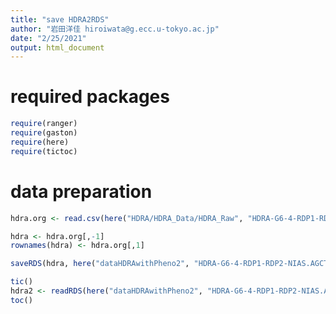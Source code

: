 ```yaml
---
title: "save HDRA2RDS"
author: "岩田洋佳 hiroiwata@g.ecc.u-tokyo.ac.jp"
date: "2/25/2021"
output: html_document
---
```


# required packages

```r
require(ranger)
require(gaston)
require(here)
require(tictoc)
```

# data preparation

```r
hdra.org <- read.csv(here("HDRA/HDRA_Data/HDRA_Raw", "HDRA-G6-4-RDP1-RDP2-NIAS.AGCT.csv"))
```

```r
hdra <- hdra.org[,-1]
rownames(hdra) <- hdra.org[,1]
```

```r
saveRDS(hdra, here("dataHDRAwithPheno2", "HDRA-G6-4-RDP1-RDP2-NIAS.AGCT-002.rds"))
```

```r
tic()
hdra2 <- readRDS(here("dataHDRAwithPheno2", "HDRA-G6-4-RDP1-RDP2-NIAS.AGCT-002.rds"))
toc()
```

